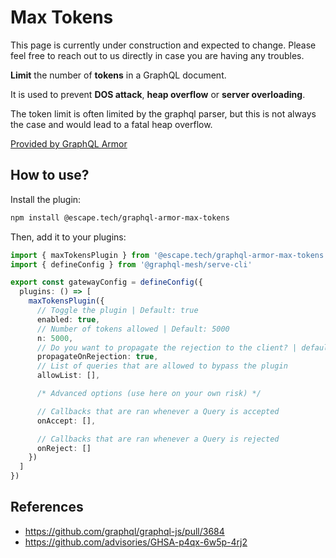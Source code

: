 
# Max Tokens

<Callout>
  This page is currently under construction and expected to change. Please feel free to reach out to
  us directly in case you are having any troubles.
</Callout>

**Limit** the number of **tokens** in a GraphQL document.

It is used to prevent **DOS attack**, **heap overflow** or **server overloading**.

The token limit is often limited by the graphql parser, but this is not always the case and would
lead to a fatal heap overflow.

[Provided by GraphQL Armor](https://escape.tech/graphql-armor/docs/plugins/max-tokens)

## How to use?

Install the plugin:

```sh npm2yarn
npm install @escape.tech/graphql-armor-max-tokens
```

Then, add it to your plugins:

```ts filename="gateway.config.ts"
import { maxTokensPlugin } from '@escape.tech/graphql-armor-max-tokens'
import { defineConfig } from '@graphql-mesh/serve-cli'

export const gatewayConfig = defineConfig({
  plugins: () => [
    maxTokensPlugin({
      // Toggle the plugin | Default: true
      enabled: true,
      // Number of tokens allowed | Default: 5000
      n: 5000,
      // Do you want to propagate the rejection to the client? | default: true
      propagateOnRejection: true,
      // List of queries that are allowed to bypass the plugin
      allowList: [],

      /* Advanced options (use here on your own risk) */

      // Callbacks that are ran whenever a Query is accepted
      onAccept: [],

      // Callbacks that are ran whenever a Query is rejected
      onReject: []
    })
  ]
})
```

## References

- https://github.com/graphql/graphql-js/pull/3684
- https://github.com/advisories/GHSA-p4qx-6w5p-4rj2
